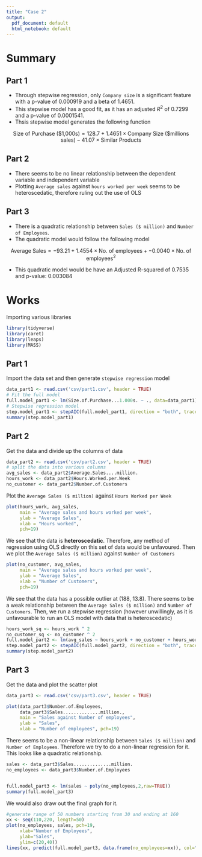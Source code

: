 ```yaml
---
title: "Case 2"
output:
  pdf_document: default
  html_notebook: default
---
```


# Summary

## Part 1 

- Through stepwise regression, only `Company size` is a significant feature with a p-value of 0.000919 and a beta of 1.4651.
- This stepwise model has a good fit, as it has an adjusted $R^2$ of 0.7299 and a p-value of 0.0001541.
- Thsis stepwise model generates the following function

$$
\text{Size of Purchase (\$1,000s)} = 128.7 + 1.4651 \times \text{Company Size (\$millions sales)} -41.07 \times \text{Similar Products}
$$

## Part 2

- There seems to be no linear relationship between the dependent variable and independent variable
- Plotting `Average sales` against `hours worked per week` seems to be heteroscedatic, therefore ruling out the use of OLS

## Part 3

- There is a quadratic relationship between `Sales ($ million)` and `Number of Employees`. 
- The quadratic model would follow the following model

$$
\text{Average Sales} = -93.21 + 1.4554 \times \text{No. of employees} + -0.0040 \times \text{No. of employees}^2
$$

- This quadratic model would be have an Adjusted R-squared of 0.7535 and p-value: 0.003084

\newpage

# Works

Importing various libraries
```r
library(tidyverse)
library(caret)
library(leaps)
library(MASS)
```

## Part 1

Import the data set and then generate `stepwise regression` model

```r
data_part1 <- read.csv('csv/part1.csv', header = TRUE)
# Fit the full model 
full.model_part1 <- lm(Size.of.Purchase...1.000s. ~ ., data=data_part1)
# Stepwise regression model
step.model_part1 <- stepAIC(full.model_part1, direction = "both", trace = FALSE)
summary(step.model_part1)
```

\newpage

## Part 2

Get the data and divide up the columns of data

```r
data_part2 <- read.csv('csv/part2.csv', header = TRUE)
# split the data into various columns
avg_sales <- data_part2$Average.Sales....million.
hours_work <- data_part2$Hours.Worked.per.Week
no_customer <- data_part2$Number.of.Customers
```

Plot the `Average Sales ($ million)` against `Hours Worked per Week`

```r
plot(hours_work, avg_sales,
     main = "Average sales and hours worked per week",
     ylab = "Average Sales",
     xlab = "Hours worked",
     pch=19)
```

We see that the data is **heteroscedatic**. Therefore, any method of regression using OLS directly on this set of data would be unfavoured. Then we plot the `Average Sales ($ million)` against `Number of Customers`

```r
plot(no_customer, avg_sales, 
     main = "Average sales and hours worked per week",
     ylab = "Average Sales",
     xlab = "Number of Customers",
     pch=19)
```

We see that the data has a possible outlier at (188, 13.8). There seems to be a weak relationship between the `Average Sales ($ million)` and `Number of Customers`. Then, we run a stepwise regression (however unwillingly, as it is unfavourable to run an OLS model with data that is heteroscedatic)

```r
hours_work_sq <- hours_work ^ 2
no_customer_sq <- no_customer ^ 2 
full.model_part2 <- lm(avg_sales ~ hours_work + no_customer + hours_work_sq + no_customer_sq)
step.model_part2 <- stepAIC(full.model_part2, direction = "both", trace = FALSE)
summary(step.model_part2)
```

\newpage

## Part 3

Get the data and plot the scatter plot

```r
data_part3 <- read.csv('csv/part3.csv', header = TRUE)

plot(data_part3$Number.of.Employees,
     data_part3$Sales..............million., 
     main = "Sales against Number of employees",
     ylab = "Sales",
     xlab = "Number of employees", pch=19)
```

There seems to be a non-linear relationship between `Sales ($ million)` and `Number of Employees`. Therefore we try to do a non-linear regression for it. This looks like a quadratic relationship.

```r
sales <- data_part3$Sales..............million.
no_employees <- data_part3$Number.of.Employees


full.model_part3 <- lm(sales ~ poly(no_employees,2,raw=TRUE))
summary(full.model_part3)
```

We would also draw out the final graph for it.

```r
#generate range of 50 numbers starting from 30 and ending at 160
xx <- seq(110,220, length=50)
plot(no_employees, sales, pch=19,
     xlab="Number of Employees",
     ylab="Sales",
     ylim=c(20,40))
lines(xx, predict(full.model_part3, data.frame(no_employees=xx)), col="red")
```